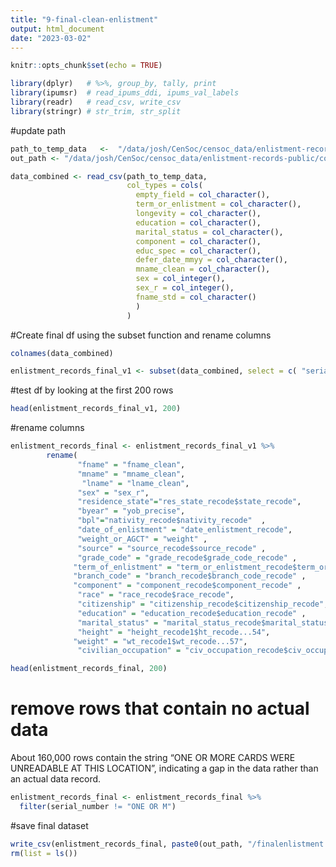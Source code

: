 ```yaml
---
title: "9-final-clean-enlistment"
output: html_document
date: "2023-03-02"
---
```


```r
knitr::opts_chunk$set(echo = TRUE)
```

```r
library(dplyr)   # %>%, group_by, tally, print
library(ipumsr)  # read_ipums_ddi, ipums_val_labels
library(readr)   # read_csv, write_csv
library(stringr) # str_trim, str_split
```

#update path
```r
path_to_temp_data   <-  "/data/josh/CenSoc/censoc_data/enlistment-records-public/code/awenlistmentcode/temp8.csv"
out_path <- "/data/josh/CenSoc/censoc_data/enlistment-records-public/code/awenlistmentcode"
```

```r
data_combined <- read_csv(path_to_temp_data, 
                          col_types = cols(
                            empty_field = col_character(),
                            term_or_enlistment = col_character(),
                            longevity = col_character(),
                            education = col_character(),
                            marital_status = col_character(),
                            component = col_character(),
                            educ_spec = col_character(),
                            defer_date_mmyy = col_character(),
                            mname_clean = col_character(),
                            sex = col_integer(),
                            sex_r = col_integer(),
                            fname_std = col_character()
                            )
                          )
```

#Create final df using the subset function and rename columns
```r
colnames(data_combined)
```

```r
enlistment_records_final_v1 <- subset(data_combined, select = c( "serial_number",  "yob_precise", "fname_clean" , "mname_clean" ,"lname_clean", "sex_r", "date_enlistment_recode", "nativity_recode$nativity_recode" , "residence_county", "res_state_recode$state_recode", "place_of_enlistment","education_recode$education_recode","grade_recode$grade_code_recode",  "branch_recode$branch_code_recode", "term_or_enlistment_recode$term_or_enlistment_recode", "race_recode$race_recode", "citizenship_recode$citizenship_recode", "civ_occupation_recode$civ_occupation_recode" ,"marital_status_recode$marital_status_recode", "height_recode1$ht_recode...54", "weight","wt_recode1$wt_recode...57", "component_recode$component_recode","source_recode$source_recode"))

```
#test df by looking at the first 200 rows
```r
head(enlistment_records_final_v1, 200)
```
#rename columns
```r
enlistment_records_final <- enlistment_records_final_v1 %>% 
        rename(  
               "fname" = "fname_clean",
               "mname" = "mname_clean",
                "lname" = "lname_clean",
               "sex" = "sex_r",
               "residence_state"="res_state_recode$state_recode",
               "byear" = "yob_precise",
               "bpl"="nativity_recode$nativity_recode"  ,
               "date_of_enlistment" = "date_enlistment_recode",
               "weight_or_AGCT" = "weight" , 
               "source" = "source_recode$source_recode" ,
               "grade_code" = "grade_recode$grade_code_recode" , 
              "term_of_enlistment" = "term_or_enlistment_recode$term_or_enlistment_recode" , 
              "branch_code" = "branch_recode$branch_code_recode" ,
              "component" = "component_recode$component_recode" , 
               "race" = "race_recode$race_recode", 
               "citizenship" = "citizenship_recode$citizenship_recode", 
               "education" = "education_recode$education_recode" ,
               "marital_status" = "marital_status_recode$marital_status_recode" , 
               "height" = "height_recode1$ht_recode...54",
              "weight" = "wt_recode1$wt_recode...57",
               "civilian_occupation" = "civ_occupation_recode$civ_occupation_recode" )
```

```r
head(enlistment_records_final, 200)
```


# remove rows that contain no actual data 
About 160,000 rows contain the string "ONE OR MORE CARDS WERE UNREADABLE AT THIS LOCATION",
indicating a gap in the data rather than an actual data record.
```r
enlistment_records_final <- enlistment_records_final %>%
  filter(serial_number != "ONE OR M")
```



#save final dataset
```r
write_csv(enlistment_records_final, paste0(out_path, "/finalenlistment.csv"))
rm(list = ls())
```

